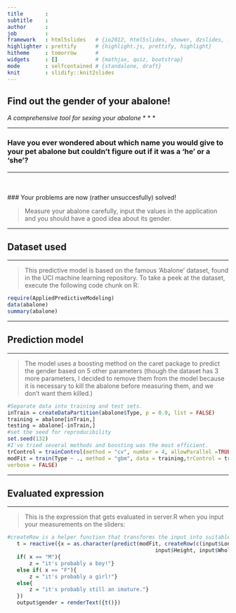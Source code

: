 ```yaml
---
title       : 
subtitle    : 
author      : 
job         : 
framework   : html5slides   # {io2012, html5slides, shower, dzslides, ...}
highlighter : prettify      # {highlight.js, prettify, highlight}
hitheme     : tomorrow      # 
widgets     : []            # {mathjax, quiz, bootstrap}
mode        : selfcontained # {standalone, draft}
knit        : slidify::knit2slides
---
```


## Find out the gender of your abalone!
_A comprehensive tool for sexing your abalone_
* * *

---

### Have you ever wondered about which name you would give to your pet abalone but couldn't figure out if it was a 'he' or a 'she'?
* * *
<br><br>
### Your problems are now (rather unsuccesfully) solved!

> Measure your abalone carefully, input the values in the application and you should have a good idea about its gender.

---

## Dataset used
* * *

> This predictive model is based on the famous 'Abalone' dataset, found in the UCI machine learning
repository.
> To take a peek at the dataset, execute the following code chunk on R:

```r
require(AppliedPredictiveModeling)
data(abalone)
summary(abalone)
```

---

## Prediction model
* * *
> The model uses a boosting method on the caret package to predict the gender based on 5 other parameters (though the dataset has 3 more parameters, I decided to remove them from the model because it is necessary to
kill the abalone before measuring them, and we don't want them killed.)

```r
#Separate data into training and test sets.
inTrain = createDataPartition(abalone$Type, p = 0.9, list = FALSE)
training = abalone[inTrain,]
testing = abalone[-inTrain,]
#set the seed for reproducibility
set.seed(132)
#I've tried several methods and boosting was the most efficient.
trControl = trainControl(method = "cv", number = 4, allowParallel =TRUE)
modFit = train(Type ~ ., method = "gbm", data = training,trControl = trControl, 
verbose = FALSE)
```

---

## Evaluated expression
* * *
> This is the expression that gets evaluated in  server.R when you input your measurements on the sliders:

```r
#createRow is a helper function that transforms the input into suitable data for the model 
   t = reactive({x = as.character(predict(modFit, createRow(c(input$LongestShell, input$Diameter, 
                                               input$Height, input$WholeWeight, input$Rings))))                                             
   if( x == "M"){
       z = "it's probably a boy!"}
   else if( x == "F"){
       z = "it's probably a girl!"}
   else{
       z = "it's probably still an imature."}
   })
   output$gender = renderText({t()})
```

